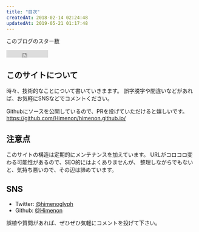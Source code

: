 ```yaml
---
title: "目次"
createdAt: 2018-02-14 02:24:48
updatedAt: 2019-05-21 01:17:48
---
```


このブログのスター数

<iframe src="https://ghbtns.com/github-btn.html?user=Himenon&repo=himenon.github.io&type=watch&count=true" allowtransparency="true" frameBorder="0" scrolling="0" width="110" height="20"></iframe> 

## このサイトについて

時々、技術的なことについて書いていきまます。
誤字脱字や間違いなどがあれば、お気軽にSNSなどでコメントください。

Githubにソースを公開しているので、PRを投げていただけると嬉しいです。
<https://github.com/Himenon/himenon.github.io/>

## 注意点

このサイトの構造は定期的にメンテナンスを加えています。
URLがコロコロ変わる可能性があるので、SEO的にはよくありませんが、
整理しながらでもないと、気持ち悪いので、その辺は諦めています。

## SNS

- Twitter: [@himenoglyph](https://twitter.com/)
- Github: [@Himenon](https://github.com/Himenon)

誤植や質問があれば、ぜひぜひ気軽にコメントを投げて下さい。
